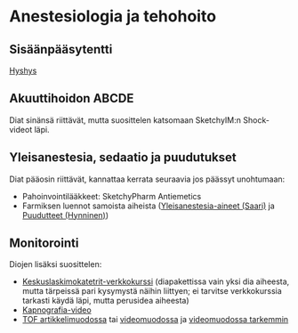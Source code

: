 # Anestesiologia ja tehohoito 

## Sisäänpääsytentti {#Sisaanpaasytentti}

[Hyshys](images/Sisäänpääsytentti_ANE.pdf)

## Akuuttihoidon ABCDE

Diat sinänsä riittävät, mutta suosittelen katsomaan SketchyIM:n Shock-videot läpi. 

## Yleisanestesia, sedaatio ja puudutukset 

Diat pääosin riittävät, kannattaa kerrata seuraavia jos päässyt unohtumaan:

- Pahoinvointilääkkeet: SketchyPharm Antiemetics 
- Farmiksen luennot samoista aiheista ([Yleisanestesia-aineet (Saari)](images/250313_Yleisanestesia-aineet_Saari.pdf) ja [Puudutteet (Hynninen)](images/250312_Puudutusaineet_Hynninen.pdf))

## Monitorointi

Diojen lisäksi suosittelen: 

- [Keskuslaskimokatetrit-verkkokurssi](https://www.oppiportti.fi/dvk00057) (diapakettissa vain yksi dia aiheesta, mutta tärpeissä pari kysymystä näihin liittyen; ei tarvitse verkkokurssia tarkasti käydä läpi, mutta perusidea aiheesta)
- [Kapnografia-video](https://youtu.be/fLfHsuWYbdc?si=x942lC9NxLq4E7Ca)
- [TOF artikkelimuodossa]( https://say.fi/files/illman_relaksaatio.pdf ) tai [videomuodossa](https://youtu.be/b61fpDNZOcU?si=VxuzU94RuK7FemSP) ja [videomuodossa tarkemmin](https://youtu.be/kqUAgtV3Bb4?si=cdcMjGGZh-usSWY0)
